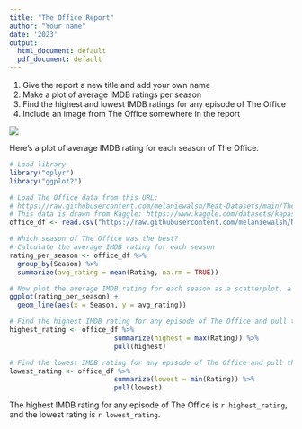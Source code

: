 ```yaml
---
title: "The Office Report"
author: "Your name"
date: '2023'
output:
  html_document: default
  pdf_document: default
---
```


1. Give the report a new title and add your own name
2. Make a plot of average IMDB ratings per season
3. Find the highest and lowest IMDB ratings for any episode of The Office
4. Include an image from The Office somewhere in the report

![](https://static.onecms.io/wp-content/uploads/sites/6/2018/05/gettyimages-141187266-2000.jpg)

Here's a plot of average IMDB rating for each season of The Office.
```r
# Load library
library("dplyr")
library("ggplot2")

# Load The Office data from this URL:
# https://raw.githubusercontent.com/melaniewalsh/Neat-Datasets/main/TheOfficeIMDBPerEpisode.csv
# This data is drawn from Kaggle: https://www.kaggle.com/datasets/kapastor/the-office-imdb-ratings-per-episode
office_df <- read.csv("https://raw.githubusercontent.com/melaniewalsh/Neat-Datasets/main/TheOfficeIMDBPerEpisode.csv", stringsAsFactors = FALSE)

# Which season of The Office was the best?
# Calculate the average IMDB rating for each season
rating_per_season <- office_df %>%
  group_by(Season) %>%
  summarize(avg_rating = mean(Rating, na.rm = TRUE))

# Now plot the average IMDB rating for each season as a scatterplot, a line plot, or both
ggplot(rating_per_season) +
  geom_line(aes(x = Season, y = avg_rating))
```

```r
# Find the highest IMDB rating for any episode of The Office and pull the value
highest_rating <- office_df %>%
                          summarize(highest = max(Rating)) %>% 
                          pull(highest)

# Find the lowest IMDB rating for any episode of The Office and pull the value
lowest_rating <- office_df %>%
                          summarize(lowest = min(Rating)) %>% 
                          pull(lowest)
```

The highest IMDB rating for any episode of The Office is `r highest_rating`, and the lowest rating is `r lowest_rating`.
